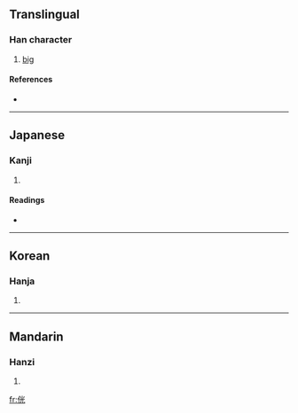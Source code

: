 ==Translingual==

===Han character===
{{Han char|rn=9|rad=人|as=06|sn=8|four=|canj=人火一山 (OFMU)}}

# [[big]]

====References====
* {{Han ref|kx=0101.230|dkj=00586|dj=0215.040|hdz=10147.090|uh=4F8A|ud=20362}}

----

==Japanese==

===Kanji===
{{ja-kanji|grade=|rs=人06}}

# {{defn|Japanese|sort=人06}}

====Readings====
* {{ja-readings|on=[[こう]] (kō)|kun=[[さかん]] (sakan)}}

----

==Korean==

===Hanja===
{{ko-hanja|hangeul=광|rv=gwang|mr=kwang}}

# {{defn|Korean|sort=人06}}

----

==Mandarin==

===Hanzi===
{{cmn-hanzi|pin=[[guāng]] ([[guang1]]), [[měi]] ([[mei3]])|wg=kuang<sup>1</sup>, mei<sup>3</sup>}}

# {{defn|Mandarin|sort=人06}}

[[fr:侊]]